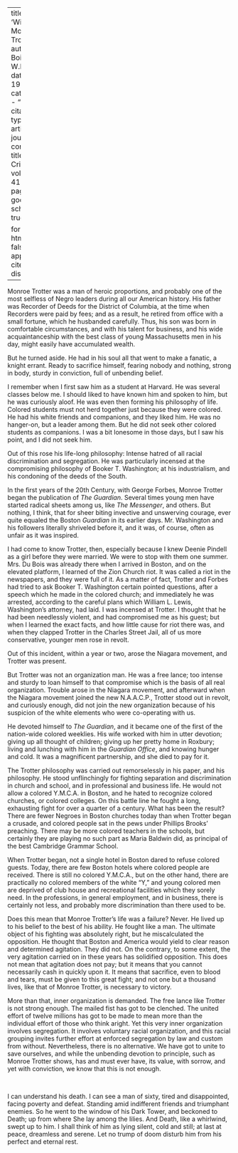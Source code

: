 
---
title: 'William Monroe Trotter'
author: Du Bois, W.E.B.
date: May 1934
categories: 
  - ""
citation: 
  type: article-journal
  container-title: The Crisis
  volume: 41
  issue: 5
  page: 134
google-scholar: true

format:
  html:
    toc: false
    appendix-cite-as: display
---



Monroe Trotter was a man of heroic proportions, and probably one of the most selfless of Negro leaders during all our American history. His father was Recorder of Deeds for the District of Columbia, at the time when Recorders were paid by fees; and as a result, he retired from office with a small fortune, which he husbanded carefully. Thus, his son was born in comfortable circumstances, and with his talent for business, and his wide acquaintanceship with the best class of young Massachusetts men in his day, might easily have accumulated wealth. 

But he turned aside. He had in his soul all that went to make a fanatic, a knight errant. Ready to sacrifice himself, fearing nobody and nothing, strong in body, sturdy in conviction, full of unbending belief. 

I remember when I first saw him as a student at Harvard. He was several classes below me. I should liked to have known him and spoken to him, but he was curiously aloof. He was even then forming his philosophy of life. Colored students must not herd together just because they were colored. He had his white friends and companions, and they liked him. He was no hanger-on, but a leader among them. But he did not seek other colored students as companions. I was a bit lonesome in those days, but I saw his point, and I did not seek him. 

Out of this rose his life-long philosophy: Intense hatred of all racial discrimination and segregation. He was particularly incensed at the compromising philosophy of Booker T. Washington; at his industrialism, and his condoning of the deeds of the South. 

In the first years of the 20th Century, with George Forbes, Monroe Trotter began the publication of *The Guardian*. Several times young men have started radical sheets among us, like *The Messenger*, and others. But nothing, I think, that for sheer biting invective and unswerving courage, ever quite equaled the Boston *Guardian* in its earlier days. Mr. Washington and his followers literally shriveled before it, and it was, of course, often as unfair as it was inspired. 

I had come to know Trotter, then, especially because I knew Deenie Pindell as a girl before they were married. We were to stop with them one summer. Mrs. Du Bois was already there when I arrived in Boston, and on the elevated platform, I learned of the Zion Church riot. It was called a riot in  the newspapers, and they were full of it. As a matter of fact, Trotter and Forbes had tried to ask Booker T. Washington certain pointed questions, after a speech which he made in the colored church; and immediately he was arrested, according to the careful plans which William L. Lewis, Washington's attorney, had laid. I was incensed at Trotter. I thought that he had been needlessly violent, and had compromised me as his guest; but when I learned the exact facts, and how little cause for riot there was, and when they clapped Trotter in the Charles Street Jail, all of us more conservative, younger men rose in revolt. 

Out of this incident, within a year or two, arose the Niagara movement, and Trotter was present. 

But Trotter was not an organization man. He was a free lance; too intense and sturdy to loan himself to that compromise which is the basis of all real organization. Trouble arose in the Niagara movement, and afterward when the Niagara movement joined the new N.A.A.C.P., Trotter stood out in revolt, and curiously enough, did not join the new organization because of his suspicion of the white elements who were co-operating with us. 

He devoted himself to *The Guardian*, and it became one of the first of the nation-wide colored weeklies. His wife worked with him in utter devotion; giving up all thought of children; giving up her pretty home in Roxbury; living and lunching with him in the *Guardian Office*, and knowing hunger and cold. It was a magnificent partnership, and she died to pay for it. 

The Trotter philosophy was carried out remorselessly in his paper, and his philosophy. He stood unflinchingly for fighting separation and discrimination in church and school, and in professional and business life. He would not allow a colored Y.M.C.A. in Boston, and he hated to recognize colored churches, or colored colleges. On this battle line he fought a long, exhausting fight for over a quarter of a century. What has been the result? There are fewer Negroes in Boston churches today than when Trotter began a crusade, and colored people sat in the pews under Phillips Brooks' preaching. There may be more colored teachers in the schools, but certainly they are playing no such part as Maria Baldwin did, as principal of the best Cambridge Grammar School. 

When Trotter began, not a single hotel in Boston dared to refuse colored guests. Today, there are few Boston hotels where colored people are received. There is still no colored Y.M.C.A., but on the other hand, there are practically no colored members of the white "Y," and young colored men are deprived of club house and recreational facilities which they sorely need. In the professions, in general employment, and in business, there is certainly not less, and probably more discrimination than there used to be. 

Does this mean that Monroe Trotter's life was a failure? Never. He lived up to his belief to the best of his ability. He fought like a man. The ultimate object of his fighting was absolutely right, but he miscalculated the opposition. He thought that Boston and America would yield to clear reason and determined agitation. They did not. On the contrary, to some extent, the very agitation carried on in these years has solidified opposition. This does not mean that agitation does not pay; but it means that you cannot necessarily cash in quickly upon it. It means that sacrifice, even to blood and tears, must be given to this great fight; and not one but a thousand lives, like that of Monroe Trotter, is necessary to victory.

More than that, inner organization is demanded. The free lance like Trotter is not strong enough. The mailed fist has got to be clenched. The united effort of twelve millions has got to be made to mean more than the individual effort of those who think aright. Yet this very inner organization involves segregation. It involves voluntary racial organization, and this racial grouping invites further effort at enforced segregation by law and custom from without. Nevertheless, there is no alternative. We have got to unite to save ourselves, and while the unbending devotion to principle, such as Monroe Trotter shows, has and must ever have, its value, with sorrow, and yet with conviction, we know that this is not enough. 

&nbsp;

I can understand his death. I can see a man of sixty, tired and disappointed, facing poverty and defeat. Standing amid indifferent friends and triumphant enemies. So he went to the window of his Dark Tower, and beckoned to Death; up from where She lay among the lilies. And Death, like a whirlwind, swept up to him. I shall think of him as lying silent, cold and still; at last at peace, dreamless and serene. Let no trump of doom disturb him from his perfect and eternal rest.

